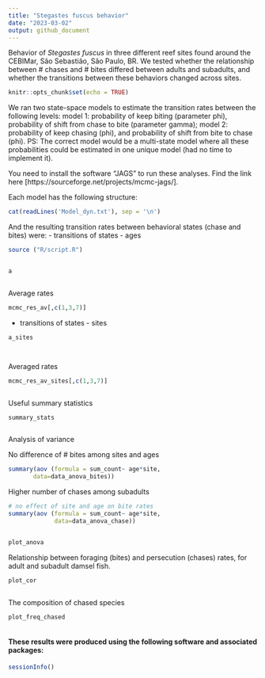 ```yaml
---
title: "Stegastes fuscus behavior"
date: "2023-03-02"
output: github_document
---
```


Behavior of *Stegastes fuscus* in three different reef sites found around the CEBIMar, São Sebastião, São Paulo, BR.
We tested whether the relationship between # chases and # bites differed between adults and subadults, and whether the transitions between these behaviors changed across sites.


<!-- README.md is generated from README.Rmd. Please edit that file -->

<!-- badges: start -->
<!-- badges: end -->

```r
knitr::opts_chunk$set(echo = TRUE)
```


We ran two state-space models to estimate the transition rates between the following levels: model 1: probability of keep biting (parameter phi), probability of shift from chase to bite (parameter gamma); model 2: probability of keep chasing (phi), and probability of shift from bite to chase (phi). PS: The correct model would be a multi-state model where all these probabilities could be estimated in one unique model (had no time to implement it).

You need to install the software "JAGS" to run these analyses. Find the link here [https://sourceforge.net/projects/mcmc-jags/].


Each model has the following structure:

```r
cat(readLines('Model_dyn.txt'), sep = '\n')
```


And the resulting transition rates between behavioral states (chase and bites) were:
- transitions of states - ages
```r

source ("R/script.R")


a



```

Average rates
```r

mcmc_res_av[,c(1,3,7)]


```

- transitions of states - sites
```r


a_sites




```

Averaged rates
```r


mcmc_res_av_sites[,c(1,3,7)]



```

Useful summary statistics

```r


summary_stats



```


Analysis of variance

No difference of # bites among sites and ages
```r


summary(aov (formula = sum_count~ age*site,
       data=data_anova_bites))

```


Higher number of chases among subadults
```r


# no effect of site and age on bite rates 
summary(aov (formula = sum_count~ age*site,
             data=data_anova_chase))


plot_anova

```


Relationship between foraging (bites) and persecution (chases) rates, for adult and subadult damsel fish.

```r


plot_cor



```


The composition of chased species 

```r


plot_freq_chased



```


<!-- badges: start -->
<!-- badges: end -->


#### These results were produced using the following software and associated packages:

```r

sessionInfo()


```
